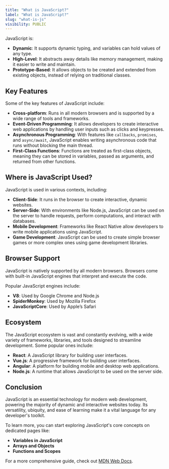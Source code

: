 ```yaml
---
title: "What is JavaScript?"
label: "What is JavaScript?"
slug: "what-is-js"
visibility: PUBLIC
---
```


JavaScript is:

- **Dynamic**: It supports dynamic typing, and variables can hold values of any type.
- **High-Level**: It abstracts away details like memory management, making it easier to write and maintain.
- **Prototype-Based**: It allows objects to be created and extended from existing objects, instead of relying on traditional classes.

## Key Features

Some of the key features of JavaScript include:

- **Cross-platform**: Runs in all modern browsers and is supported by a wide range of tools and frameworks.
- **Event-Driven Programming**: It allows developers to create interactive web applications by handling user inputs such as clicks and keypresses.
- **Asynchronous Programming**: With features like `callbacks`, `promises`, and `async/await`, JavaScript enables writing asynchronous code that runs without blocking the main thread.
- **First-Class Functions**: Functions are treated as first-class objects, meaning they can be stored in variables, passed as arguments, and returned from other functions.

## Where is JavaScript Used?

JavaScript is used in various contexts, including:

- **Client-Side**: It runs in the browser to create interactive, dynamic websites.
- **Server-Side**: With environments like Node.js, JavaScript can be used on the server to handle requests, perform computations, and interact with databases.
- **Mobile Development**: Frameworks like React Native allow developers to write mobile applications using JavaScript.
- **Game Development**: JavaScript can be used to create simple browser games or more complex ones using game development libraries.

## Browser Support

JavaScript is natively supported by all modern browsers. Browsers come with built-in JavaScript engines that interpret and execute the code.

Popular JavaScript engines include:

- **V8**: Used by Google Chrome and Node.js
- **SpiderMonkey**: Used by Mozilla Firefox
- **JavaScriptCore**: Used by Apple’s Safari

## Ecosystem

The JavaScript ecosystem is vast and constantly evolving, with a wide variety of frameworks, libraries, and tools designed to streamline development. Some popular ones include:

- **React**: A JavaScript library for building user interfaces.
- **Vue.js**: A progressive framework for building user interfaces.
- **Angular**: A platform for building mobile and desktop web applications.
- **Node.js**: A runtime that allows JavaScript to be used on the server side.

## Conclusion

JavaScript is an essential technology for modern web development, powering the majority of dynamic and interactive websites today. Its versatility, ubiquity, and ease of learning make it a vital language for any developer's toolkit.

To learn more, you can start exploring JavaScript's core concepts on dedicated pages like:

- **Variables in JavaScript**
- **Arrays and Objects**
- **Functions and Scopes**

For a more comprehensive guide, check out [MDN Web Docs](https://developer.mozilla.org/en-US/docs/Web/JavaScript).
